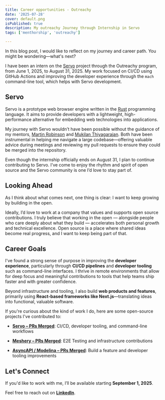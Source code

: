 ```yaml
---
title: Career opportunities - Outreachy
date: '2025-07-28'
cover: default.png
isPublished: true
description: My outreachy Journey through Internship in Servo
tags: ['menthorship', 'outreachy']

---
```


In this blog post, I would like to reflect on my journey and career path. You might be wondering—what's next?

I have been an intern on the [Servo](https://github.com/servo/servo/) project through the Outreachy program, from June 1, 2025, to August 31, 2025. My work focused on CI/CD using GitHub Actions and improving the developer experience through the `mach` command-line tool, which helps with Servo development.

## Servo
Servo is a prototype web browser engine written in the [Rust](https://github.com/rust-lang/rust) programming language. It aims to provide developers with a lightweight, high-performance alternative for embedding web technologies into applications.

My journey with Servo wouldn’t have been possible without the guidance of my mentors, [Martin Robinson](https://github.com/mrobinson) and [Mukilan Thiyagarajan](https://github.com/mukilan/). Both have been instrumental in helping me navigate a large codebase—offering valuable advice during meetings and reviewing my pull requests to ensure they could be merged into the repository.

Even though the internship officially ends on August 31, I plan to continue contributing to Servo. I’ve come to enjoy the rhythm and spirit of open source and the Servo community is one I’d love to stay part of.

## Looking Ahead
As I think about what comes next, one thing is clear: I want to keep growing by building in the open.

Ideally, I’d love to work at a company that values and supports open source contributions. I truly believe that working in the open — alongside people who care deeply about what they build — accelerates both personal growth and technical excellence. Open source is a place where shared ideas become real progress, and I want to keep being part of that.

## Career Goals
I've found a strong sense of purpose in improving the **developer experience**, particularly through **CI/CD pipelines** and **developer tooling** such as command-line interfaces. I thrive in remote environments that allow for deep focus and meaningful contributions to tools that help teams ship faster and with greater confidence.

Beyond infrastructure and tooling, I also build **web products and features**, primarily using **React-based frameworks like Next.js**—translating ideas into functional, valuable software.

If you're curious about the kind of work I do, here are some open-source projects I've contributed to:

- [**Servo – PRs Merged**](https://github.com/servo/servo/pulls?q=is%3Apr+author%3Ajerensl+is%3Amerged+): CI/CD, developer tooling, and command-line workflows
    
- [**Meshery – PRs Merged**](https://github.com/meshery/meshery/pulls?q=is%3Apr+author%3Ajerensl+is%3Amerged+): E2E Testing and infrastructure contributions
    
- [**AsyncAPI / Modelina – PRs Merged**](https://github.com/asyncapi/modelina/pulls?q=is%3Apr+is%3Amerged+author%3Ajerensl+):  Build a feature and developer tooling improvements

## Let's Connect
If you'd like to work with me, I’ll be available starting **September 1, 2025**.

Feel free to reach out on [**LinkedIn**](https://www.linkedin.com/in/jerensl/).
